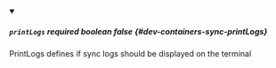 
<details className="config-field" data-expandable="false" open>
<summary>

##### `printLogs` <span className="config-field-required" data-required="false">required</span> <span className="config-field-type">boolean</span> <span className="config-field-default">false</span> <span className="config-field-enum"></span> {#dev-containers-sync-printLogs}

PrintLogs defines if sync logs should be displayed on the terminal

</summary>



</details>
